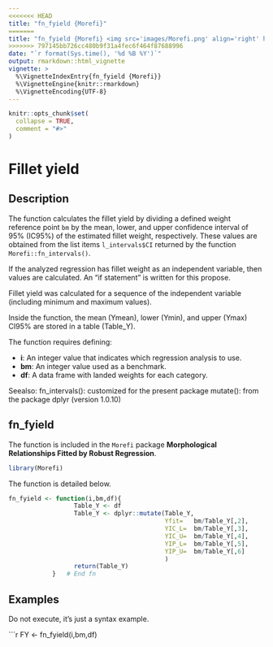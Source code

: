 ```yaml
---
<<<<<<< HEAD
title: "fn_fyield {Morefi}"
=======
title: "fn_fyield {Morefi} <img src='images/Morefi.png' align='right' height='20%' width='20%'/>"
>>>>>>> 797145bb726cc480b9f31a4fec6f464f87688996
date: "`r format(Sys.time(), '%d %B %Y')`"
output: rmarkdown::html_vignette
vignette: >
  %\VignetteIndexEntry{fn_fyield {Morefi}}
  %\VignetteEngine{knitr::rmarkdown}
  %\VignetteEncoding{UTF-8}
---
```


```r
knitr::opts_chunk$set(
  collapse = TRUE,
  comment = "#>"
)
```

# Fillet yield 


## Description


The function calculates the fillet yield by dividing a defined weight reference 
point `bm` by the mean, lower, and upper confidence interval of 95% (IC95%) of 
the estimated fillet weight, respectively. These values are obtained from the 
list items `l_intervals$CI` returned by the function `Morefi::fn_intervals()`.


If the analyzed regression has fillet weight as an independent variable,
then values are calculated. An "if statement" is written for this propose.


Fillet yield was calculated for a sequence of the independent variable
(including minimum and maximum values).


Inside the function, the mean (Ymean), lower (Ymin), and upper (Ymax) CI95%
are stored in a table (Table_Y).


The function requires defining:

 * **i**: An integer value that indicates which regression analysis to use.
 * **bm**: An integer value used as a benchmark.
 * **df**: A data frame with landed weights for each category.
 
 
Seealso: fn_intervals(): customized for the present package
         mutate(): from the package dplyr (version 1.0.10)


## fn_fyield

The function is included in the `Morefi` package **Morphological Relationships Fitted by Robust Regression**.


```r
library(Morefi)
```


The function is detailed below.

```r
fn_fyield <- function(i,bm,df){
                  Table_Y <- df
                  Table_Y <- dplyr::mutate(Table_Y,
                                           Yfit=   bm/Table_Y[,2],
                                           YIC_L=  bm/Table_Y[,3],
                                           YIC_U=  bm/Table_Y[,4],
                                           YIP_L=  bm/Table_Y[,5],
                                           YIP_U=  bm/Table_Y[,6]
                                           )
                  return(Table_Y)
            }   # End fn
```


## Examples

Do not execute, it's just a syntax example.
<!-- Falta describir el ejemplo y que corra.... -->

```r
FY <- fn_fyield(i,bm,df)

